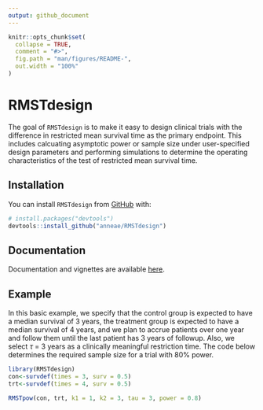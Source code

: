 ```yaml
---
output: github_document
---
```


<!-- README.md is generated from README.Rmd. Please edit that file -->

```r
knitr::opts_chunk$set(
  collapse = TRUE,
  comment = "#>",
  fig.path = "man/figures/README-",
  out.width = "100%"
)
```
# RMSTdesign

<!-- badges: start -->
<!-- badges: end -->

The goal of `RMSTdesign` is to make it easy to design clinical trials with the difference in restricted mean survival time as the primary endpoint. This includes calcuating asymptotic power or sample size under user-specified design parameters and performing simulations to determine the operating characteristics of the test of restricted mean survival time. 

## Installation

You can install `RMSTdesign` from [GitHub](https://github.com/) with:

``` r
# install.packages("devtools")
devtools::install_github("anneae/RMSTdesign")
```

## Documentation
Documentation and vignettes are available [here](https://anneae.github.io/RMSTdesign/).

## Example

In this basic example, we specify that the control group is expected to have a median survival of 3 years, the treatment group is expected to have a median survival of 4 years, and we plan to accrue patients over one year and follow them until the last patient has 3 years of followup. Also, we select $\tau$ = 3 years as a clinically meaningful restriction time. The code below determines the required sample size for a trial with 80% power. 

```r
library(RMSTdesign)
con<-survdef(times = 3, surv = 0.5) 
trt<-survdef(times = 4, surv = 0.5)

RMSTpow(con, trt, k1 = 1, k2 = 3, tau = 3, power = 0.8)

```

